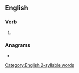 ==English==

===Verb===
{{head|en|verb form}}

# {{en-third-person singular of|repay}}

===Anagrams===
* {{anagrams|en|Payers|payers|prayse|speary}}

[[Category:English 2-syllable words]]